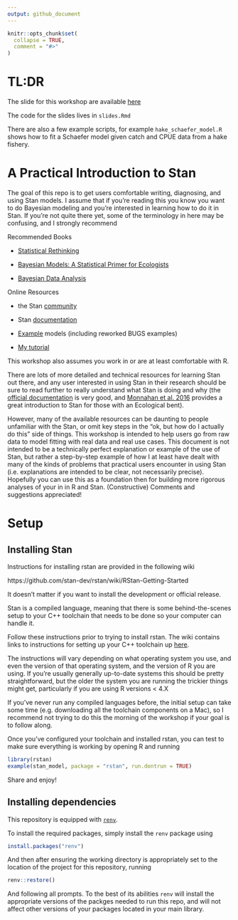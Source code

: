 ```yaml
---
output: github_document
---
```


<!-- README.md is generated from README.Rmd. Please edit that file -->

```r
knitr::opts_chunk$set(
  collapse = TRUE,
  comment = "#>"
)
```

# TL:DR

The slide for this workshop are available [here](https://danovando.github.io/learn-stan/slides#1)

The code for the slides lives in `slides.Rmd`

There are also a few example scripts, for example `hake_schaefer_model.R` shows how to fit a Schaefer model given catch and CPUE data from a hake fishery. 


# A Practical Introduction to Stan

The goal of this repo is to get users comfortable writing, diagnosing, and using Stan models. I assume that if you're reading this you know you want to do Bayesian modeling and you're interested in learning how to do it in Stan. If you're not quite there yet, some of the terminology in here may be confusing, and I strongly recommend 

Recommended Books

- [Statistical Rethinking](https://xcelab.net/rm/statistical-rethinking/)

- [Bayesian Models: A Statistical Primer for Ecologists](https://xcelab.net/rm/statistical-rethinking/)

- [Bayesian Data Analysis](http://www.stat.columbia.edu/~gelman/book/)

Online Resources

- the Stan [community](https://discourse.mc-stan.org/)

- Stan [documentation](https://mc-stan.org/rstan/)

- [Example](https://github.com/stan-dev/example-models) models (including reworked BUGS examples)

- [My tutorial](https://www.weirdfishes.blog/blog/fitting-bayesian-models-with-stan-and-r/)

This workshop also assumes you work in or are at least comfortable with R. 

There are lots of more detailed and technical resources for learning Stan out there, and any user interested in using Stan in their research should be sure to read further to really understand what Stan is doing and why (the [official documentation](http://mc-stan.org/users/documentation/) is very good, and [Monnahan et al. 2016](http://onlinelibrary.wiley.com/doi/10.1111/2041-210X.12681/abstract) provides a great introduction to Stan for those with an Ecological bent). 

However, many of the available resources can be daunting to people unfamiliar with the Stan, or omit key steps in the "ok, but how do I actually do this" side of things. This workshop is intended to help users go from raw data to model fitting with real data and real use cases.  This document is not intended to be a technically perfect explanation or example of the use of Stan, but rather a step-by-step example of how I at least have dealt with many of the kinds of problems that practical users encounter in using Stan (i.e. explanations are intended to be clear, not necessarily precise). Hopefully you can use this as a foundation then for building more rigorous analyses of your in in R and Stan. (Constructive) Comments and suggestions appreciated!

# Setup

## Installing Stan

Instructions for installing rstan are provided in the following wiki

https://github.com/stan-dev/rstan/wiki/RStan-Getting-Started

It doesn’t matter if you want to install the development or official release.

Stan is a compiled language, meaning that there is some behind-the-scenes setup to your C++ toolchain that needs to be done so your computer can handle it.

Follow these instructions prior to trying to install rstan.
The wiki contains links to instructions for setting up your C++ toolchain up [here](https://github.com/stan-dev/rstan/wiki/RStan-Getting-Started#configuring-c-toolchain).

The instructions will vary depending on what operating system you use, and even the version of that operating system, and the version of R you are using. If you’re usually generally up-to-date systems this should be pretty straightforward, but the older the system you are running the trickier things might get, particularly if you are using R versions < 4.X

If you’ve never run any compiled languages before, the initial setup can take some time (e.g. downloading all the toolchain components on a Mac), so I recommend not trying to do this the morning of the workshop if your goal is to follow along.

Once you’ve configured your toolchain and installed rstan, you can test to make sure everything is working by opening R and running

```r
library(rstan)
example(stan_model, package = "rstan", run.dontrun = TRUE)
```



Share and enjoy!

## Installing dependencies

This repository is equipped with [`renv`](https://rstudio.github.io/renv/).

To install the required packages, simply install the `renv` package using

```r
install.packages("renv")
```

And then after ensuring the working directory is appropriately set to the location of the project for this repository, running

```r
renv::restore()
```

And following all prompts. To the best of its abilities `renv` will install the appropriate versions of the packges needed to run this repo, and will not affect other versions of your packages located in your main library.  



